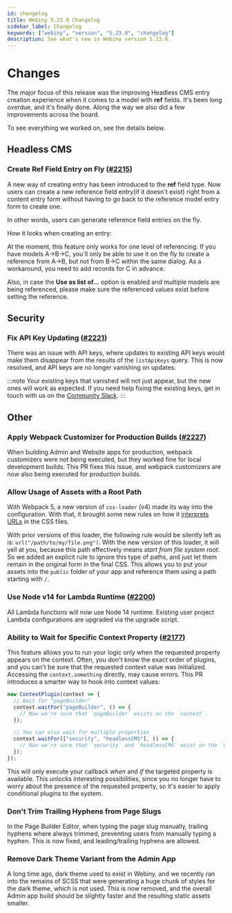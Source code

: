```yaml
---
id: changelog
title: Webiny 5.23.0 Changelog
sidebar_label: Changelog
keywords: ["webiny", "version", "5.23.0", "changelog"]
description: See what's new in Webiny version 5.23.0.
---
```



# Changes

The major focus of this release was the improving Headless CMS entry creation experience when it comes to a model with **ref** fields. It's been long overdue, and it's finally done. Along the way we also did a few improvements across the board.

To see everything we worked on, see the details below.

## Headless CMS

### Create Ref Field Entry on Fly ([#2215](https://github.com/webiny/webiny-js/pull/2215))

A new way of creating entry has been introduced to the **ref** field type.
Now users can create a new reference field entry(if it doesn't exist) right from a content entry form without having to go back to the reference model entry form to create one.

In other words, users can generate reference field entries on the fly.

How it looks when creating an entry:

<CenteredImage
  shadow={false}
  title="Create new ref field entry button"
  src={createNewRefFieldEntry}
/>
<CenteredImage
  shadow={false}
  title="Create new ref field entry dialog"
  src={createNewRefFieldEntryDialog}
/>

At the moment, this feature only works for one level of referencing. If you have models A->B->C, you'll only be able to use it on the fly to create a reference from A->B, but not from B->C within the same dialog. As a workaround, you need to add records for C in advance.

Also, in case the **Use as list of...** option is enabled and multiple models are being referenced, please make sure the referenced values exist before setting the reference.

## Security

### Fix API Key Updating ([#2221](https://github.com/webiny/webiny-js/pull/2221))

There was an issue with API keys, where updates to existing API keys would make them disappear from the results of the `listApiKeys` query. This is now resolved, and API keys are no longer vanishing on updates.

:::note
Your existing keys that vanished will not just appear, but the new ones will work as expected. If you need help fixing the existing keys, get in touch with us on the [Community Slack](https://www.webiny.com/slack).
:::

## Other

### Apply Webpack Customizer for Production Builds ([#2227](https://github.com/webiny/webiny-js/pull/2227))

When building Admin and Website apps for production, webpack customizers were not being executed, but they worked fine for local development builds. This PR fixes this issue, and webpack customizers are now also being executed for production builds.

### Allow Usage of Assets with a Root Path

With Webpack 5, a new version of `css-loader` (v4) made its way into the configuration. With that, it brought some new rules on how it [interprets URLs](https://webpack.js.org/loaders/css-loader/#url) in the CSS files.

With prior versions of this loader, the following rule would be silently left as is: `url("/path/to/my/file.png")`. With the new version of this loader, it will yell at you, because this path effectively means _start from file system root_. So we added an explicit rule to ignore this type of paths, and just let them remain in the original form in the final CSS. This allows you to put your assets into the `public` folder of your app and reference them using a path starting with `/`.

### Use Node v14 for Lambda Runtime ([#2200](https://github.com/webiny/webiny-js/pull/2200))

All Lambda functions will now use Node 14 runtime. Existing user project Lambda configurations are upgraded via the upgrade script.

### Ability to Wait for Specific Context Property ([#2177](https://github.com/webiny/webiny-js/pull/2177))

This feature allows you to run your logic only when the requested property appears on the context. Often, you don't know the exact order of plugins, and you can't be sure that the requested context value was initialized. Accessing the `context.something` directly, may cause errors. This PR introduces a smarter way to hook into context values:

```ts
new ContextPlugin(context => {
  // Wait for "pageBuilder"
  context.waitFor("pageBuilder", () => {
    // Now we're sure that `pageBuilder` exists on the `context`.
  });

  // You can also wait for multiple properties
  context.waitFor(["security", "headlessCMS"], () => {
    // Now we're sure that `security` and `headlessCMS` exist on the `context`.
  });
});
```

This will only execute your callback _when_ and _if_ the targeted property is available. This unlocks interesting possibilities, since you no longer have to worry about the presence of the requested property, so it's easier to apply conditional plugins to the system.

### Don't Trim Trailing Hyphens from Page Slugs

In the Page Builder Editor, when typing the page slug manually, trailing hyphens where always trimmed, preventing users from manually typing a hyphen. This is now fixed, and leading/trailing hyphens are allowed.

### Remove Dark Theme Variant from the Admin App

A long time ago, dark theme used to exist in Webiny, and we recently ran into the remains of SCSS that were generating a huge chunk of styles for the dark theme, which is not used. This is now removed, and the overall Admin app build should be slightly faster and the resulting static assets smaller.

